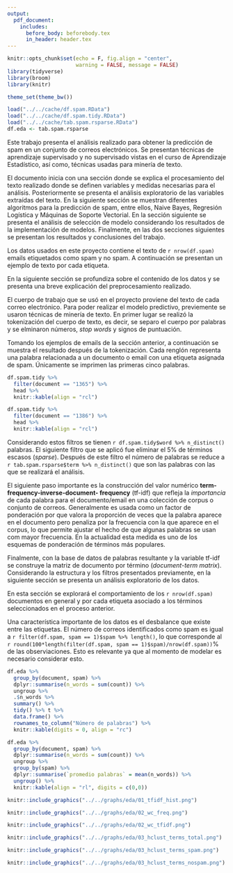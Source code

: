 ```yaml
---
output:
  pdf_document:
    includes:
      before_body: beforebody.tex
      in_header: header.tex
---
```


```r
knitr::opts_chunk$set(echo = F, fig.align = "center", 
                      warning = FALSE, message = FALSE)
library(tidyverse)
library(broom)
library(knitr)

theme_set(theme_bw())

load("../../cache/df.spam.RData")
load("../../cache/df.spam.tidy.RData")
load("../../cache/tab.spam.rsparse.RData")
df.eda <- tab.spam.rsparse
```

\newpage\leavevmode\thispagestyle{empty}\newpage

\tableofcontents

\newpage\leavevmode\newpage





\section{Introducción}


Este trabajo presenta el análisis realizado 
para obtener la predicción de spam en un conjunto de 
correos electrónicos. Se presentan técnicas de 
aprendizaje supervisado y no supervisado 
vistas en el curso de Aprendizaje Estadístico, así como,
técnicas usadas para minería de texto. 


El documento inicia con una sección donde
se explica el procesamiento del texto 
realizado donde
se definen variables y medidas necesarias para 
el análisis.
Posteriormente se presenta el análisis exploratorio 
de las variables extraídas del texto.
En la siguiente sección se muestran diferentes algoritmos para 
la predicción de spam, entre ellos,
Naive Bayes, Regresión Logística y
Máquinas de Soporte Vectorial. 
En la sección siguiente se presenta el análisis 
de selección de modelo considerando los resultados de la 
implementación de modelos.
Finalmente, en las dos secciones siguientes
se presentan los resultados y conclusiones
del trabajo.


Los datos usados en este proyecto 
contiene el texto de `r nrow(df.spam)` emails 
etiquetados como spam y no spam. A continuación se 
presentan un ejemplo de texto por cada etiqueta. 

\paragraph{Email etiquetado como spam}

> \color{gray}{Subject: would you like a  250 gas card ?  don ' t let the current 
high price of gas get to you .  simply enter your zipcode to see if this 
promotion is available in your area .  ubycvski}

\paragraph{Email etiquetado como no spam}
> \color{gray}{Subject: trading limit and policy changes  vince -  here ' s 
a summary of what ' s going to the bod , along with updated policy . feel  
free to call me if you have any questions .  regards ,  cassandra .}

\bigskip

En la siguiente sección se profundiza sobre
el contenido de los datos y se presenta 
una breve explicación del 
preprocesamiento realizado. 


\section{Procesamiento del Texto}

El cuerpo de trabajo que se usó en el proyecto 
proviene del texto de cada correo electrónico. Para poder
realizar el modelo predictivo, previemente se usaron 
técnicas de minería de texto. En primer lugar
se realizó la tokenización del cuerpo de texto, es decir, 
se separo el cuerpo por palabras y
se elminaron números, *stop words*\footnote{Lista de palabras
en inglés del proyecto de stemmatización Snowball de
<http://snowball.tartarus.org/algorithms/english/stop.txt>.}
y signos de puntuación. 

Tomando los ejemplos de emails de la sección anterior, 
a continuación 
se muestra el resultado después de la tokenización.
Cada renglón representa una palabra relacionada a un 
documento o email con una etiqueta asignada de spam.
Únicamente se imprimen las primeras cinco palabras.

\paragraph{Email etiquetado como spam}

> \color{gray}{Subject: would you like a  250 gas card ?  don ' t let the current 
high price of gas get to you .  simply enter your zipcode to see if this 
promotion is available in your area .  ubycvski}

```r
df.spam.tidy %>% 
  filter(document == "1365") %>% 
  head %>% 
  knitr::kable(align = "rcl")
```



\paragraph{Email etiquetado como no spam}

> \color{gray}{Subject: trading limit and policy changes  vince -  here ' s 
a summary of what ' s going to the bod , along with updated policy . feel  
free to call me if you have any questions .  regards ,  cassandra .}

```r
df.spam.tidy %>% 
  filter(document == "1386") %>% 
  head %>% 
  knitr::kable(align = "rcl")
```

Considerando estos filtros se tienen `r df.spam.tidy$word %>% n_distinct()`
palabras. 
El siguiente filtro que se aplicó fue eliminar el 5% de términos 
escasos (*sparse*). Después de este filtro el número de palabras se 
reduce a `r tab.spam.rsparse$term %>% n_distinct()` que son las palabras
con las que se realizará el análisis.

El siguiente paso importante es la construcción del
valor numérico
**term-frequency-inverse-document- frequency** (tf-idf) que
refleja la *importancia* de cada palabra para el documento/email en
una colección de corpus o conjunto de correos. Generalmente es usada
como un factor de ponderación por que valora la proporción de veces
que la palabra aparece en el documento pero penaliza por la 
frecuencia con la que aparece en el corpus, lo que permite ajustar
el hecho de que algunas palabras se usan com mayor frecuencia. 
En la actualidad esta medida es uno 
de los esquemas de ponderación de términos más populares.

Finalmente, con la base de datos de palabras resultante y 
la variable tf-idf se construye la matriz de documento por 
término (*document-term matrix*).
Considerando la estructura y los filtros presentados previamente, 
en la siguiente sección se presenta un análisis exploratorio de los datos. 





\section{Análisis Exploratorio}


En esta sección se explorará el comportamiento de los
`r nrow(df.spam)` documentos en general y por cada etiqueta
asociado a los términos seleccionados en el 
proceso anterior. 

Una característica importante de los datos es el desbalance
que existe entre las etiquetas. El número de correos 
identificados como spam es igual a 
`r filter(df.spam, spam == 1)$spam %>% length()`, lo que 
corresponde al 
`r round(100*length(filter(df.spam, spam == 1)$spam)/nrow(df.spam))`% 
de las observiaciones. Esto es relevante ya que al 
momento de modelar es necesario considerar esto. 



```r
df.eda %>% 
  group_by(document, spam) %>% 
  dplyr::summarise(n_words = sum(count)) %>% 
  ungroup %>% 
  .$n_words %>% 
  summary() %>% 
  tidy() %>% t %>% 
  data.frame() %>% 
  rownames_to_column("Número de palabras") %>% 
  knitr::kable(digits = 0, align = "rc")
```



```r
df.eda %>% 
  group_by(document, spam) %>% 
  dplyr::summarise(n_words = sum(count)) %>% 
  ungroup %>% 
  group_by(spam) %>% 
  dplyr::summarise(`promedio palabras` = mean(n_words)) %>% 
  ungroup() %>% 
  knitr::kable(align = "rl", digits = c(0,0))
```





```r
knitr::include_graphics("../../graphs/eda/01_tfidf_hist.png")
```





\subsection{Frecuencia de Términos}


```r
knitr::include_graphics("../../graphs/eda/02_wc_freq.png")
```

```r
knitr::include_graphics("../../graphs/eda/02_wc_tfidf.png")
```



\subsection{Asociación entre Términos}


```r
knitr::include_graphics("../../graphs/eda/03_hclust_terms_total.png")
```

```r
knitr::include_graphics("../../graphs/eda/03_hclust_terms_spam.png")
```

```r
knitr::include_graphics("../../graphs/eda/03_hclust_terms_nospam.png")
```



\section{Modelos Predictivos}

\subsection{Bayes Ingenuo NB}

\subsection{Regresión Logística}

\subsection{Máquinas de Soporte Vectorial}

\subsection{Red Bayesiana}


\section{Selección de Modelos}

\section{Resultados}

\section{Conclusiones}



\section{Referencias}

